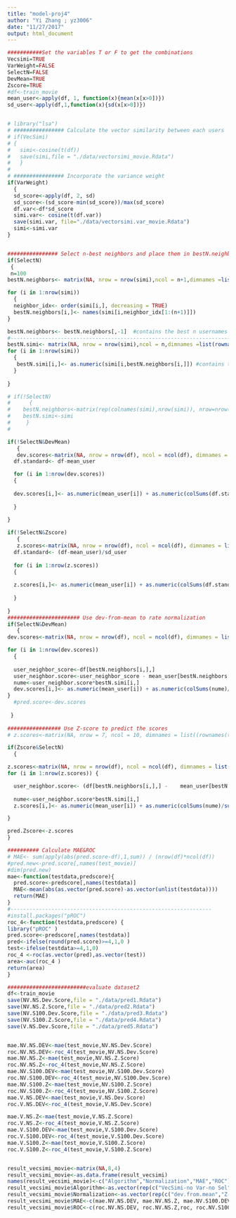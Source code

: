 ```yaml
---
title: "model-proj4"
author: "Yi Zhang ; yz3006"
date: "11/27/2017"
output: html_document
---
```


```r
###########Set the variables T or F to get the combinations
Vecsimi=TRUE
VarWeight=FALSE
SelectN=FALSE
DevMean=TRUE
Zscore=TRUE      
#df<-train_movie
mean_user<-apply(df, 1, function(x){mean(x[x>0])})
sd_user<-apply(df,1,function(x){sd(x[x>0])})


# library("lsa")
# ################ Calculate the vector similarity between each users
# if(VecSimi)
# {
#   simi<-cosine(t(df))
#   save(simi,file = "./data/vectorsimi_movie.Rdata")
#   }
# 
# ################ Incorporate the variance weight
if(VarWeight)
  {
  sd_score<-apply(df, 2, sd)
  sd_score<-(sd_score-min(sd_score))/max(sd_score)
  df.var<-df*sd_score
  simi.var<- cosine(t(df.var))
  save(simi.var, file="./data/vectorsimi.var_movie.Rdata")
  simi<-simi.var
}


################ Select n-best neighbors and place them in bestN.neighbors
if(SelectN)
 {
 n=100
bestN.neighbors<- matrix(NA, nrow = nrow(simi),ncol = n+1,dimnames =list(rownames(simi)))

for (i in 1:nrow(simi))
  {
  neighbor_idx<- order(simi[i,], decreasing = TRUE)
  bestN.neighbors[i,]<- names(simi[i,neighbor_idx[1:(n+1)]])
}

bestN.neighbors<- bestN.neighbors[,-1]  #contains the best n usernames in every row
#------------------------------------------------------------------------------
bestN.simi<- matrix(NA, nrow = nrow(simi),ncol = n,dimnames =list(rownames(simi)))
for (i in 1:nrow(simi))
  {
   bestN.simi[i,]<- as.numeric(simi[i,bestN.neighbors[i,]]) #contains the best n vector similarity in every row
  }        
 
}

# if(!SelectN)
#      {
#    bestN.neighbors<-matrix(rep(colnames(simi),nrow(simi)), nrow=nrow(simi), ncol=ncol(simi),byrow=TRUE)
#    bestN.simi<-simi
#     }
#  

if(!SelectN&DevMean)
   {
   dev.scores<-matrix(NA, nrow = nrow(df), ncol = ncol(df), dimnames = list((rownames(df)),(colnames(df))))
  df.standard<- df-mean_user

  for (i in 1:nrow(dev.scores)) 
  {
  
  dev.scores[i,]<- as.numeric(mean_user[i]) + as.numeric(colSums(df.standard*simi[i,])/sum(simi[i,]))
    
  }
   
}

if(!SelectN&Zscore)
   {
   z.scores<-matrix(NA, nrow = nrow(df), ncol = ncol(df), dimnames = list((rownames(df)),(colnames(df))))
  df.standard<- (df-mean_user)/sd_user
   
  for (i in 1:nrow(z.scores)) 
  {
  
  z.scores[i,]<- as.numeric(mean_user[i]) + as.numeric(colSums(df.standard*simi[i,])/sum(simi[i,])*sd_user[i])
    
  }
   
}
####################### Use dev-from-mean to rate normalization
if(SelectN&DevMean)
   {
dev.scores<-matrix(NA, nrow = nrow(df), ncol = ncol(df), dimnames = list((rownames(df)),(colnames(df))))

for (i in 1:nrow(dev.scores)) 
  {
  
  user_neighbor_score<-df[bestN.neighbors[i,],]
  user_neighbor.score<-user_neighbor_score - mean_user[bestN.neighbors[i,]]
  nume<-user_neighbor.score*bestN.simi[i,]
  dev.scores[i,]<- as.numeric(mean_user[i]) + as.numeric(colSums(nume)/sum(bestN.simi[i,]))
}
  #pred.score<-dev.scores
  
 }
 
################# Use Z-score to predict the scores
# z.scores<-matrix(NA, nrow = 7, ncol = 10, dimnames = list((rownames(train_movie)[1:7]),(colnames(train_movie)[1:10])))

if(Zscore&SelectN)
  {

z.scores<-matrix(NA, nrow = nrow(df), ncol = ncol(df), dimnames = list((rownames(df)),(colnames(df))))
for (i in 1:nrow(z.scores)) {

  user_neighbor.score<- (df[bestN.neighbors[i,],] -    mean_user[bestN.neighbors[i,]])/sd_user[bestN.neighbors[i,]]
  
  nume<-user_neighbor.score*bestN.simi[i,]
  z.scores[i,]<- as.numeric(mean_user[i]) + as.numeric(colSums(nume)/sum(bestN.simi[i,]))

}

pred.Zscore<-z.scores
}

########## Calculate MAE&ROC
# MAE<- sum(apply(abs(pred.score-df),1,sum)) / (nrow(df)*ncol(df))
#pred.new<-pred.score[,names(test_movie)]
#dim(pred.new)
mae<-function(testdata,predscore){
  pred.score<-predscore[,names(testdata)]
  MAE<-mean(abs(as.vector(pred.score)-as.vector(unlist(testdata))))
  return(MAE)
}
#----------------------------------------------------------------
#install.packages("pROC")
roc_4<-function(testdata,predscore) {
library("pROC" )
pred.score<-predscore[,names(testdata)]
pred<-ifelse(round(pred.score)>=4,1,0 )
test<-ifelse(testdata>=4,1,0)
roc_4 <-roc(as.vector(pred),as.vector(test))
area<-auc(roc_4 )
return(area)
}
```



```r
#########################evaluate dataset2
df<-train_movie
save(NV.NS.Dev.Score,file = "./data/pred1.Rdata")
save(NV.NS.Z.Score,file = "./data/pred2.Rdata")
save(NV.S100.Dev.Score,file = "./data/pred3.Rdata")
save(NV.S100.Z.Score,file = "./data/pred4.Rdata")
save(V.NS.Dev.Score,file = "./data/pred5.Rdata")


mae.NV.NS.DEV<-mae(test_movie,NV.NS.Dev.Score)
roc.NV.NS.DEV<-roc_4(test_movie,NV.NS.Dev.Score)
mae.NV.NS.Z<-mae(test_movie,NV.NS.Z.Score)
roc.NV.NS.Z<-roc_4(test_movie,NV.NS.Z.Score)
mae.NV.S100.DEV<-mae(test_movie,NV.S100.Dev.Score)
roc.NV.S100.DEV<-roc_4(test_movie,NV.S100.Dev.Score)
mae.NV.S100.Z<-mae(test_movie,NV.S100.Z.Score)
roc.NV.S100.Z<-roc_4(test_movie,NV.S100.Z.Score)
mae.V.NS.DEV<-mae(test_movie,V.NS.Dev.Score)
roc.V.NS.DEV<-roc_4(test_movie,V.NS.Dev.Score)

mae.V.NS.Z<-mae(test_movie,V.NS.Z.Score)
roc.V.NS.Z<-roc_4(test_movie,V.NS.Z.Score)
mae.V.S100.DEV<-mae(test_movie,V.S100.Dev.Score)
roc.V.S100.DEV<-roc_4(test_movie,V.S100.Dev.Score)
mae.V.S100.Z<-mae(test_movie,V.S100.Z.Score)
roc.V.S100.Z<-roc_4(test_movie,V.S100.Z.Score)


result_vecsimi_movie<-matrix(NA,8,4)
result_vecsimi_movie<-as.data.frame(result_vecsimi)
names(result_vecsimi_movie)<-c("Algorithm","Normalization","MAE","ROC")
result_vecsimi_movie$Algorithm<-as.vector(rep(c("VecSimi-no Var-no Sel","VecSimi-no Var-Sel","VecSimi-Var-no Sel","VecSimi-Var-Sel"),each=2))
result_vecsimi_movie$Normalization<-as.vector(rep(c("dev.from.mean","Z-score"),4))
result_vecsimi_movie$MAE<-c(mae.NV.NS.DEV, mae.NV.NS.Z, mae.NV.S100.DEV, mae.NV.S100.Z, mae.V.NS.DEV, mae.V.NS.Z, mae.V.S100.DEV, mae.V.S100.Z)
result_vecsimi_movie$ROC<-c(roc.NV.NS.DEV, roc.NV.NS.Z,roc, roc.NV.S100.DEV, roc.NV.S100.Z, roc.V.NS.DEV, roc.V.NS.Z, roc.V.S100.DEV, roc.V.S100.Z)

```

